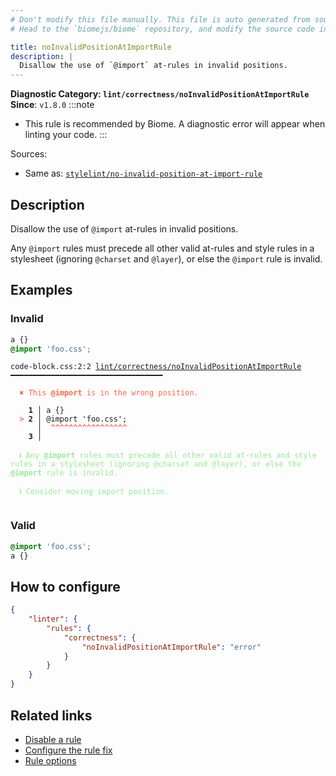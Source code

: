 ```yaml
---
# Don't modify this file manually. This file is auto generated from source, and you will lose your changes next time the website is built.
# Head to the `biomejs/biome` repository, and modify the source code in there.

title: noInvalidPositionAtImportRule
description: |
  Disallow the use of `@import` at-rules in invalid positions.
---
```


**Diagnostic Category: `lint/correctness/noInvalidPositionAtImportRule`**
<Tabs>
<TabItem label="CSS" icon="seti:css">
**Since**: `v1.8.0`
:::note
- This rule is recommended by Biome. A diagnostic error will appear when linting your code.
:::

Sources: 
- Same as: <a href="https://github.com/stylelint/stylelint/blob/main/lib/rules/no-invalid-position-at-import-rule/README.md" target="_blank"><code>stylelint/no-invalid-position-at-import-rule</code></a>

## Description
Disallow the use of `@import` at-rules in invalid positions.

Any `@import` rules must precede all other valid at-rules and style rules in a stylesheet (ignoring `@charset` and `@layer`), or else the `@import` rule is invalid.

## Examples

### Invalid

```css
a {}
@import 'foo.css';
```

<pre class="language-text"><code class="language-text">code-block.css:2:2 <a href="https://biomejs.dev/linter/rules/no-invalid-position-at-import-rule">lint/correctness/noInvalidPositionAtImportRule</a> ━━━━━━━━━━━━━━━━━━━━━━━━━━━━━━━━━━<br /><br />  <strong><span style="color: Tomato;">✖</span></strong> <span style="color: Tomato;">This </span><span style="color: Tomato;"><strong>@import</strong></span><span style="color: Tomato;"> is in the wrong position.</span><br />  <br />    <strong>1 │ </strong>a &#123;&#125;<br />  <strong><span style="color: Tomato;">&gt;</span></strong> <strong>2 │ </strong>@import 'foo.css';<br />   <strong>   │ </strong> <strong><span style="color: Tomato;">^</span></strong><strong><span style="color: Tomato;">^</span></strong><strong><span style="color: Tomato;">^</span></strong><strong><span style="color: Tomato;">^</span></strong><strong><span style="color: Tomato;">^</span></strong><strong><span style="color: Tomato;">^</span></strong><strong><span style="color: Tomato;">^</span></strong><strong><span style="color: Tomato;">^</span></strong><strong><span style="color: Tomato;">^</span></strong><strong><span style="color: Tomato;">^</span></strong><strong><span style="color: Tomato;">^</span></strong><strong><span style="color: Tomato;">^</span></strong><strong><span style="color: Tomato;">^</span></strong><strong><span style="color: Tomato;">^</span></strong><strong><span style="color: Tomato;">^</span></strong><strong><span style="color: Tomato;">^</span></strong><strong><span style="color: Tomato;">^</span></strong><br />    <strong>3 │ </strong><br />  <br />  <strong><span style="color: lightgreen;">ℹ</span></strong> <span style="color: lightgreen;">Any </span><span style="color: lightgreen;"><strong>@import</strong></span><span style="color: lightgreen;"> rules must precede all other valid at-rules and style rules in a stylesheet (ignoring @charset and @layer), or else the </span><span style="color: lightgreen;"><strong>@import</strong></span><span style="color: lightgreen;"> rule is invalid.</span><br />  <br />  <strong><span style="color: lightgreen;">ℹ</span></strong> <span style="color: lightgreen;">Consider moving import position.</span><br />  <br /></code></pre>

### Valid

```css
@import 'foo.css';
a {}
```

## How to configure
```json title="biome.json"
{
	"linter": {
		"rules": {
			"correctness": {
				"noInvalidPositionAtImportRule": "error"
			}
		}
	}
}

```
## Related links

- [Disable a rule](/linter/#disable-a-rule)
- [Configure the rule fix](/linter#configure-the-rule-fix)
- [Rule options](/linter/#rule-options)

</TabItem>
</Tabs>

